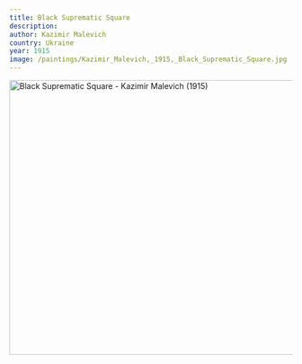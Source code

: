 ```yaml
---
title: Black Suprematic Square
description:
author: Kazimir Malevich
country: Ukraine
year: 1915
image: /paintings/Kazimir_Malevich,_1915,_Black_Suprematic_Square.jpg
---
```


<Image className="w-full" width="1080" height="489" src="/paintings/Kazimir_Malevich,_1915,_Black_Suprematic_Square.jpg"
       alt="Black Suprematic Square - Kazimir Malevich (1915)"
       caption="Black Suprematic Square - Kazimir Malevich (1915)"/>
